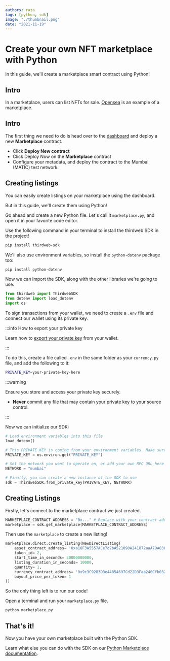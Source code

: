 ```yaml
---
authors: raza
tags: [python, sdk]
image: "./thumbnail.png"
date: "2021-11-19"
---
```


# Create your own NFT marketplace with Python

In this guide, we'll create a marketplace smart contract using Python!

<!-- truncate -->

## Intro

In a marketplace, users can list NFTs for sale. [Opensea](https://opensea.io/) is an example of a marketplace.

## Intro

The first thing we need to do is head over to the [dashboard](https://thirdweb.com/dashboard) and deploy a new **Marketplace** contract.

- Click **Deploy New contract**
- Click Deploy Now on the **Marketplace** contract
- Configure your metadata, and deploy the contract to the Mumbai (MATIC) test network.

## Creating listings

You can easily create listings on your marketplace using the dashboard.

But in this guide, we'll create them using Python!

Go ahead and create a new Python file. Let's call it `marketplace.py`, and open it in your favorite code editor.

Use the following command in your terminal to install the thirdweb SDK in the project!

```bash
pip install thirdweb-sdk
```

We'll also use environment variables, so install the `python-dotenv` package too:

```bash
pip install python-dotenv
```

Now we can import the SDK, along with the other libraries we're going to use.

```python title="currency.py"
from thirdweb import ThirdwebSDK
from dotenv import load_dotenv
import os
```

To sign transactions from your wallet, we need to create a `.env` file and connect our wallet using its private key.

:::info How to export your private key

Learn how to [export your private key](/guides/create-a-metamask-wallet#export-your-private-key) from your wallet.

:::

To do this, create a file called `.env` in the same folder as your `currency.py` file, and add the following to it:

```bash title=".env"
PRIVATE_KEY=your-private-key-here
```

:::warning

Ensure you store and access your private key securely.

- **Never** commit any file that may contain your private key to your source control.

:::

Now we can initialize our SDK:

```python
# Load environment variables into this file
load_dotenv()

# This PRIVATE KEY is coming from your environment variables. Make sure to never put it in a tracked file or share it with anyone.
PRIVATE_KEY = os.environ.get("PRIVATE_KEY")

# Set the network you want to operate on, or add your own RPC URL here
NETWORK = "mumbai"

# Finally, you can create a new instance of the SDK to use
sdk = ThirdwebSDK.from_private_key(PRIVATE_KEY, NETWORK)
```

## Creating Listings

Firstly, let's connect to the marketplace contract we just created.

```python
MARKETPLACE_CONTRACT_ADDRESS = "0x..." # Replace with your contract address
marketplace = sdk.get_marketplace(MARKETPLACE_CONTRACT_ADDRESS)
```

Then use the `marketplace` to create a new listing!

```python
marketplace.direct.create_listing(NewDirectListing(
    asset_contract_address= '0xa16F3A5557ACe7d2bA521090A241872aaA79A830',
    token_id= 2,
    start_time_in_seconds= 30000000000,
    listing_duration_in_seconds= 10000,
    quantity= 1,
    currency_contract_address= '0x9c3C9283D3e44854697Cd22D3Faa240Cfb032889',
    buyout_price_per_token= 1
))
```

So the only thing left is to run our code!

Open a terminal and run your `marketplace.py` file.

```bash
python marketplace.py
```

## That's it!

Now you have your own marketplace built with the Python SDK.

Learn what else you can do with the SDK on our [Python Marketplace documentation](https://portal.thirdweb.com/python/marketplace).

